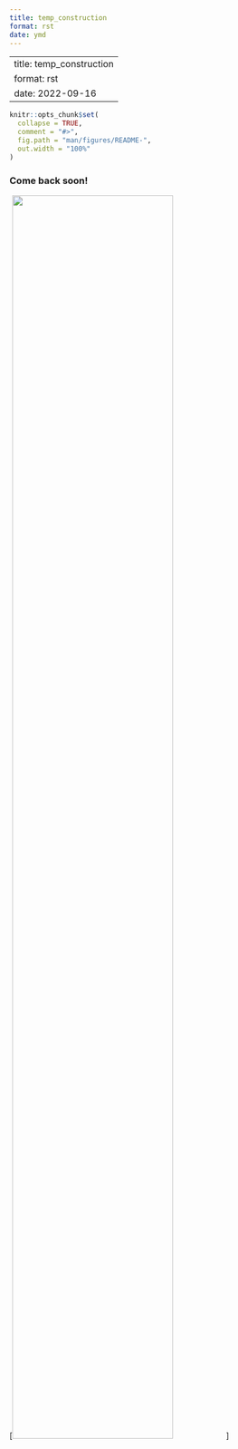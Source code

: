 ```yaml
--- 
title: temp_construction 
format: rst 
date: ymd 
--- 
```

--- 
title: temp_construction 
format: rst 
date: 2022-09-16 
--- 

<!-- mouse_cortex_1_simple.md is generated from mouse_cortex_1_simple.Rmd Please edit that file -->

```r
knitr::opts_chunk$set(
  collapse = TRUE,
  comment = "#>",
  fig.path = "man/figures/README-",
  out.width = "100%"
)
```

### Come back soon!

[![](/images/images_pkgdown/general_figs/construction-boy.png){width=75%}]
